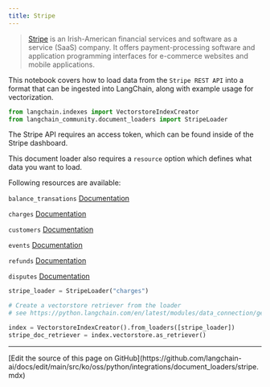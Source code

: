 ```yaml
---
title: Stripe
---
```


>[Stripe](https://stripe.com/en-ca) is an Irish-American financial services and software as a service (SaaS) company. It offers payment-processing software and application programming interfaces for e-commerce websites and mobile applications.

This notebook covers how to load data from the `Stripe REST API` into a format that can be ingested into LangChain, along with example usage for vectorization.

```python
from langchain.indexes import VectorstoreIndexCreator
from langchain_community.document_loaders import StripeLoader
```

The Stripe API requires an access token, which can be found inside of the Stripe dashboard.

This document loader also requires a `resource` option which defines what data you want to load.

Following resources are available:

`balance_transations` [Documentation](https://stripe.com/docs/api/balance_transactions/list)

`charges` [Documentation](https://stripe.com/docs/api/charges/list)

`customers` [Documentation](https://stripe.com/docs/api/customers/list)

`events` [Documentation](https://stripe.com/docs/api/events/list)

`refunds` [Documentation](https://stripe.com/docs/api/refunds/list)

`disputes` [Documentation](https://stripe.com/docs/api/disputes/list)

```python
stripe_loader = StripeLoader("charges")
```

```python
# Create a vectorstore retriever from the loader
# see https://python.langchain.com/en/latest/modules/data_connection/getting_started.html for more details

index = VectorstoreIndexCreator().from_loaders([stripe_loader])
stripe_doc_retriever = index.vectorstore.as_retriever()
```

---

<Callout icon="pen-to-square" iconType="regular">
  [Edit the source of this page on GitHub](https://github.com/langchain-ai/docs/edit/main/src/ko/oss/python/integrations/document_loaders/stripe.mdx)
</Callout>
